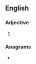 ==English==

===Adjective===
{{head|en|adjective superlative form}}

# {{en-superlative of|agile}}

===Anagrams===
* {{anagrams|en|Glasite|aiglets|ligates}}